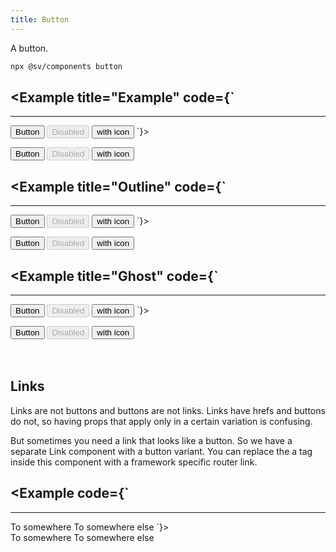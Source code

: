 ```yaml
---
title: Button
---
```



A button.

```bash
npx @sv/components button
```

<Example title="Example" code={`
---
---

<Button>Button</Button>
<Button disabled>Disabled</Button>
<Button>
  <Icon /><span>with icon</span>
</Button>
`}>
  <div class="flex gap-10">
    <Button>Button</Button>
    <Button disabled>Disabled</Button>
    <Button>
      <Icon /><span>with icon</span>
    </Button>
  </div>
</Example>

<Example title="Outline" code={`
---
---

<Button variant="outline">Button</Button>
<Button variant="outline" disabled>Disabled</Button>
<Button variant="outline">
  <span>with icon</span><Icon />
</Button>
`}>
  <div class="flex gap-10">
    <Button variant="outline">Button</Button>
    <Button variant="outline" disabled>Disabled</Button>
    <Button variant="outline">
      <span>with icon</span><Icon />
    </Button>
  </div>
</Example>

<Example title="Ghost" code={`
---
---

<Button variant="ghost">Button</Button>
<Button variant="ghost" disabled>Disabled</Button>
<Button variant="ghost">
  <Icon /><span>with icon</span>
</Button>
`}>
  <div class="flex gap-10">
    <Button variant="ghost">Button</Button>
    <Button variant="ghost" disabled>Disabled</Button>
    <Button variant="ghost">
      <Icon /><span>with icon</span>
    </Button>
  </div>
</Example>

<br/>
<br/>

## Links

Links are not buttons and buttons are not links. Links have hrefs and buttons do not, so having props that apply only in a certain variation is confusing.

But sometimes you need a link that looks like a button. So we have a separate Link component with a button variant. You can replace the a tag inside this component with a framework specific router link.

<Example code={`
---
---

<Link variant="default" href="https://google.com" target="_blank">To somewhere</Link>
<Link variant="outline" href="https://bing.com" target="_blank">To somewhere else</Link>
`}>
  <div class="flex gap-10 text-white">
    <Link variant="default" href="https://google.com" target="_blank">To somewhere</Link>
    <Link variant="outline" href="https://bing.com" target="_blank">To somewhere else</Link>
  </div>
</Example>
